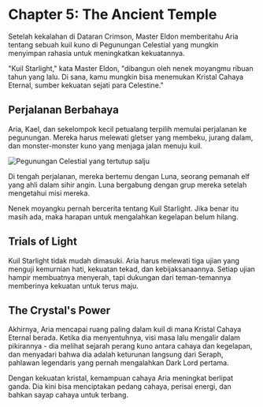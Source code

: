 # Chapter 5: The Ancient Temple

Setelah kekalahan di Dataran Crimson, Master Eldon memberitahu Aria tentang sebuah kuil kuno di Pegunungan Celestial yang mungkin menyimpan rahasia untuk meningkatkan kekuatannya.

"Kuil Starlight," kata Master Eldon, "dibangun oleh nenek moyangmu ribuan tahun yang lalu. Di sana, kamu mungkin bisa menemukan Kristal Cahaya Eternal, sumber kekuatan sejati para Celestine."

## Perjalanan Berbahaya

Aria, Kael, dan sekelompok kecil petualang terpilih memulai perjalanan ke pegunungan. Mereka harus melewati gletser yang membeku, jurang dalam, dan monster-monster kuno yang menjaga jalan menuju kuil.

<Image 
  src="/images/chapter-5-mountain.jpg" 
  alt="Pegunungan Celestial yang tertutup salju" 
  caption="Perjalanan menuju Kuil Starlight"
/>

Di tengah perjalanan, mereka bertemu dengan Luna, seorang pemanah elf yang ahli dalam sihir angin. Luna bergabung dengan grup mereka setelah mengetahui misi mereka.

<Quote author="Luna">
Nenek moyangku pernah bercerita tentang Kuil Starlight. Jika benar itu masih ada, maka harapan untuk mengalahkan kegelapan belum hilang.
</Quote>

## Trials of Light

Kuil Starlight tidak mudah dimasuki. Aria harus melewati tiga ujian yang menguji kemurnian hati, kekuatan tekad, dan kebijaksanaannya. Setiap ujian hampir membuatnya menyerah, tapi dukungan dari teman-temannya memberinya kekuatan untuk terus maju.

## The Crystal's Power

Akhirnya, Aria mencapai ruang paling dalam kuil di mana Kristal Cahaya Eternal berada. Ketika dia menyentuhnya, visi masa lalu mengalir dalam pikirannya - dia melihat sejarah perang kuno antara cahaya dan kegelapan, dan menyadari bahwa dia adalah keturunan langsung dari Seraph, pahlawan legendaris yang pernah mengalahkan Dark Lord pertama.

Dengan kekuatan kristal, kemampuan cahaya Aria meningkat berlipat ganda. Dia kini bisa menciptakan pedang cahaya, perisai energi, dan bahkan sayap cahaya untuk terbang.
